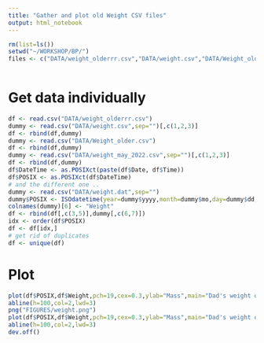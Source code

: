 ```yaml
---
title: "Gather and plot old Weight CSV files"
output: html_notebook
---
```




```r
rm(list=ls())
setwd("~/WORKSHOP/BP/")
files <- c("DATA/weight_olderrr.csv","DATA/weight.csv","DATA/Weight_older.csv","DATA/weight.dat","DATA/weight_may_2022.csv")
           
```

# Get data individually
```r
df <- read.csv("DATA/weight_olderrr.csv")
dummy <- read.csv("DATA/weight.csv",sep="")[,c(1,2,3)]
df <- rbind(df,dummy)
dummy <- read.csv("DATA/Weight_older.csv")
df <- rbind(df,dummy)
dummy <- read.csv("DATA/weight_may_2022.csv",sep="")[,c(1,2,3)]
df <- rbind(df,dummy)
df$DateTime <- as.POSIXct(paste(df$Date, df$Time))
df$POSIX <- as.POSIXct(df$DateTime)
# and the different one ..
dummy <- read.csv("DATA/weight.dat",sep="")
dummy$POSIX <- ISOdatetime(year=dummy$yyyy,month=dummy$mo,day=dummy$dd,hour=dummy$hh,min=dummy$mi,sec=0,tz="CET")
colnames(dummy)[6] <- "Weight"
df <- rbind(df[,c(3,5)],dummy[,c(6,7)])
idx <- order(df$POSIX)
df <- df[idx,]
# get rid of duplicates
df <- unique(df)
```

# Plot
```r
plot(df$POSIX,df$Weight,pch=19,cex=0.3,ylab="Mass",main="Dad's weight over time")
abline(h=100,col=2,lwd=3)
png("FIGURES/weight.png")
plot(df$POSIX,df$Weight,pch=19,cex=0.3,ylab="Mass",main="Dad's weight over time")
abline(h=100,col=2,lwd=3)
dev.off()
```


